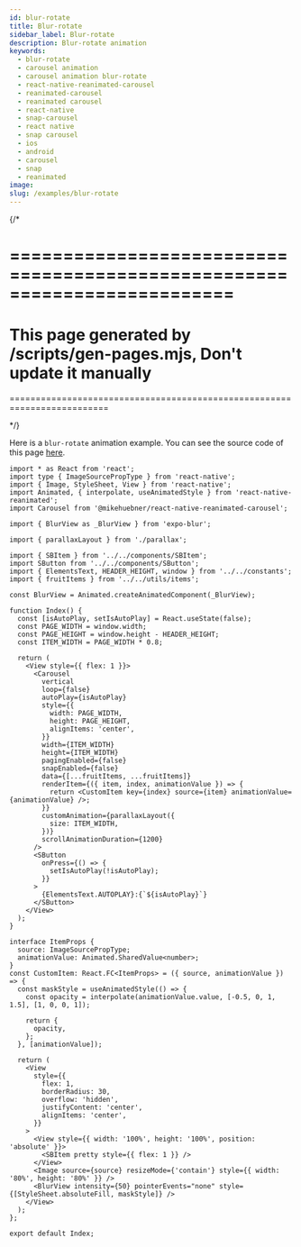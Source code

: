 ```yaml
---
id: blur-rotate
title: Blur-rotate
sidebar_label: Blur-rotate
description: Blur-rotate animation
keywords:
  - blur-rotate
  - carousel animation
  - carousel animation blur-rotate
  - react-native-reanimated-carousel
  - reanimated-carousel
  - reanimated carousel
  - react-native
  - snap-carousel
  - react native
  - snap carousel
  - ios
  - android
  - carousel
  - snap
  - reanimated
image:
slug: /examples/blur-rotate
---
```


{/\*

# =========================================================================

# This page generated by /scripts/gen-pages.mjs, Don't update it manually

=========================================================================

\*/}

Here is a `blur-rotate` animation example. You can see the source code of this page
[here](https://github.com/dohooo/react-native-reanimated-carousel/blob/main/apps/app/src/pages/blur-rotate/index.tsx).


<Page page="blur-rotate" />

```tsx copy
import * as React from 'react';
import type { ImageSourcePropType } from 'react-native';
import { Image, StyleSheet, View } from 'react-native';
import Animated, { interpolate, useAnimatedStyle } from 'react-native-reanimated';
import Carousel from '@mikehuebner/react-native-reanimated-carousel';

import { BlurView as _BlurView } from 'expo-blur';

import { parallaxLayout } from './parallax';

import { SBItem } from '../../components/SBItem';
import SButton from '../../components/SButton';
import { ElementsText, HEADER_HEIGHT, window } from '../../constants';
import { fruitItems } from '../../utils/items';

const BlurView = Animated.createAnimatedComponent(_BlurView);

function Index() {
  const [isAutoPlay, setIsAutoPlay] = React.useState(false);
  const PAGE_WIDTH = window.width;
  const PAGE_HEIGHT = window.height - HEADER_HEIGHT;
  const ITEM_WIDTH = PAGE_WIDTH * 0.8;

  return (
    <View style={{ flex: 1 }}>
      <Carousel
        vertical
        loop={false}
        autoPlay={isAutoPlay}
        style={{
          width: PAGE_WIDTH,
          height: PAGE_HEIGHT,
          alignItems: 'center',
        }}
        width={ITEM_WIDTH}
        height={ITEM_WIDTH}
        pagingEnabled={false}
        snapEnabled={false}
        data={[...fruitItems, ...fruitItems]}
        renderItem={({ item, index, animationValue }) => {
          return <CustomItem key={index} source={item} animationValue={animationValue} />;
        }}
        customAnimation={parallaxLayout({
          size: ITEM_WIDTH,
        })}
        scrollAnimationDuration={1200}
      />
      <SButton
        onPress={() => {
          setIsAutoPlay(!isAutoPlay);
        }}
      >
        {ElementsText.AUTOPLAY}:{`${isAutoPlay}`}
      </SButton>
    </View>
  );
}

interface ItemProps {
  source: ImageSourcePropType;
  animationValue: Animated.SharedValue<number>;
}
const CustomItem: React.FC<ItemProps> = ({ source, animationValue }) => {
  const maskStyle = useAnimatedStyle(() => {
    const opacity = interpolate(animationValue.value, [-0.5, 0, 1, 1.5], [1, 0, 0, 1]);

    return {
      opacity,
    };
  }, [animationValue]);

  return (
    <View
      style={{
        flex: 1,
        borderRadius: 30,
        overflow: 'hidden',
        justifyContent: 'center',
        alignItems: 'center',
      }}
    >
      <View style={{ width: '100%', height: '100%', position: 'absolute' }}>
        <SBItem pretty style={{ flex: 1 }} />
      </View>
      <Image source={source} resizeMode={'contain'} style={{ width: '80%', height: '80%' }} />
      <BlurView intensity={50} pointerEvents="none" style={[StyleSheet.absoluteFill, maskStyle]} />
    </View>
  );
};

export default Index;
```
